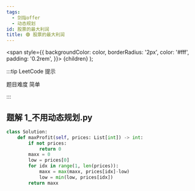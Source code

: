 ```yaml
---
tags:
  - 剑指offer
  - 动态规划
id: 股票的最大利润
title: 🟢 股票的最大利润
---
```


  <span
    style={{
      backgroundColor: color,
      borderRadius: '2px',
      color: '#fff',
      padding: '0.2rem',
    }}>
    {children}
  </span>
);

:::tip LeetCode 提示

题目难度 <Highlight color="#00b8a3">简单</Highlight>

:::

## 题解 1_不用动态规划.py

```py
class Solution:
    def maxProfit(self, prices: List[int]) -> int:
        if not prices:
            return 0
        maxx = 0
        low = prices[0]
        for idx in range(1, len(prices)):
            maxx = max(maxx, prices[idx]-low)
            low = min(low, prices[idx])
        return maxx
```


